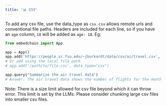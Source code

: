 ```yaml
---
title: '📊 CSV'
---
```


To add any csv file, use the data_type as `csv`. `csv` allows remote urls and conventional file paths. Headers are included for each line, so if you have an `age` column, `18` will be added as `age: 18`. Eg:

```python
from embedchain import App

app = App()
app.add('https://people.sc.fsu.edu/~jburkardt/data/csv/airtravel.csv', data_type="csv")
# Or add using the local file path
# app.add('/path/to/file.csv', data_type="csv")

app.query("Summarize the air travel data")
# Answer: The air travel data shows the number of flights for the months of July in the years 1958, 1959, and 1960. In July 1958, there were 491 flights, in July 1959 there were 548 flights, and in July 1960 there were 622 flights.
```

Note: There is a size limit allowed for csv file beyond which it can throw error. This limit is set by the LLMs. Please consider chunking large csv files into smaller csv files.
